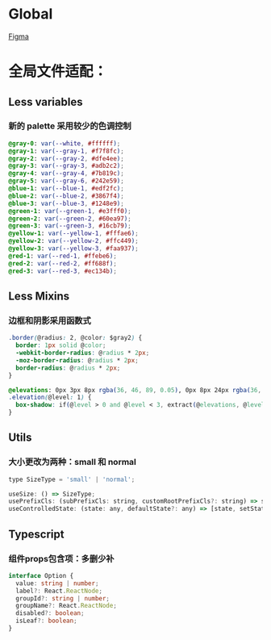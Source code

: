
<Meta title="Docs/Global" />

# Global

<a href='https://www.figma.com/file/J2wZWEocPEb1DbDEj99AgD/Design-System?node-id=2%3A741' >Figma</a>

# 全局文件适配：

## Less variables

### 新的 palette 采用较少的色调控制

```css
@gray-0: var(--white, #ffffff);
@gray-1: var(--gray-1, #f7f8fc);
@gray-2: var(--gray-2, #dfe4ee);
@gray-3: var(--gray-3, #adb2c2);
@gray-4: var(--gray-4, #7b819c);
@gray-5: var(--gray-6, #242e59);
@blue-1: var(--blue-1, #edf2fc);
@blue-2: var(--blue-2, #3867f4);
@blue-3: var(--blue-3, #1248e9);
@green-1: var(--green-1, #e3fff0);
@green-2: var(--green-2, #60ea97);
@green-3: var(--green-3, #16cb79);
@yellow-1: var(--yellow-1, #fffae6);
@yellow-2: var(--yellow-2, #ffc449);
@yellow-3: var(--yellow-3, #faa937);
@red-1: var(--red-1, #ffebe6);
@red-2: var(--red-2, #ff688f);
@red-3: var(--red-3, #ec134b);
```

## Less Mixins

### 边框和阴影采用函数式

```css
.border(@radius: 2, @color: $gray2) {
  border: 1px solid @color;
  -webkit-border-radius: @radius * 2px;
  -moz-border-radius: @radius * 2px;
  border-radius: @radius * 2px;
}
```

```css
@elevations: 0px 3px 8px rgba(36, 46, 89, 0.05), 0px 8px 24px rgba(36, 46, 89, 0.1);
.elevation(@level: 1) {
  box-shadow: if(@level > 0 and @level < 3, extract(@elevations, @level), none);
}
```

## Utils

### 大小更改为两种：small 和 normal

```jsx
type SizeType = 'small' | 'normal';

useSize: () => SizeType;
usePrefixCls: (subPrefixCls: string, customRootPrefixCls?: string) => string;
useControlledState: (state: any, defaultState?: any) => [state, setState];
```

## Typescript

### 组件props包含项：多删少补

```typescript
interface Option {
  value: string | number;
  label?: React.ReactNode;
  groupId?: string | number;
  groupName?: React.ReactNode;
  disabled?: boolean;
  isLeaf?: boolean;
}
```
